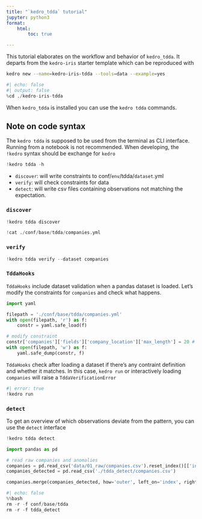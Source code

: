 ```yaml
---
title: "`kedro_tdda` tutorial"
jupyter: python3
format: 
    html: 
        toc: true

---
```


This tutorial elaborates on the workflow and behavior of `kedro_tdda`.
It departs from the `kedro-iris` starter template which can be reproduced with

```sh
kedro new --name=kedro-iris-tdda --tools=data --example=yes
```

```python
#| echo: false
#| output: false
%cd ./kedro-iris-tdda
```


When `kedro_tdda` is installed you can use the `kedro tdda` commands.

:::aside

:::{.callout-note appearance="simple"}
## Note on code syntax

The `kedro tdda` is supposed to be used from the terminal as CLI interface. 
Running from a notebook is not recommended. 
When developing, the `!kedro` syntax should be exchange for `kedro`
:::

:::

```python
!kedro tdda -h
```

- `discover`: will write constraints to conf/`env`/tdda/`dataset`.yml
- `verify`: will check constraints for data
- `detect`: will write csv files containing observations not matching the expectation.

### `discover`

```python
!kedro tdda discover
```

```python
!cat ./conf/base/tdda/companies.yml
```

### `verify`

```python
!kedro tdda verify --dataset companies
```

### `TddaHooks`

`TddaHooks` include dataset validation when a pandas dataset is loaded.
Let's modify the constraints for `companies` and check what happens.

```python
import yaml

filepath = './conf/base/tdda/companies.yml'
with open(filepath, 'r') as f:
    constr = yaml.safe_load(f)

# modify constraint
constr['companies']['fields']['company_location']['max_length'] = 20 # instead of 29
with open(filepath, 'w') as f:
    yaml.safe_dump(constr, f)
```

`TddaHooks` check after loading a dataset if there's any contraint definition
and whether it matches. In this case, `kedro run` or interactively loading `companies`
will raise a `TddaVerificationError`

```python
#| error: true
!kedro run
```

### `detect`

To get an overview of which observations deviate from the pattern, 
you can use the `detect` interface

```python
!kedro tdda detect
```


```python
import pandas as pd

# read raw companies and anomalies
companies = pd.read_csv('data/01_raw/companies.csv').reset_index()[['index', 'company_location']]
companies_detected = pd.read_csv('./tdda_detect/companies.csv')

companies.merge(companies_detected, how='outer', left_on='index', right_on='Index').head(15)
```


```python
#| echo: false
%%bash
rm -r -f conf/base/tdda
rm -r -f tdda_detect
```
